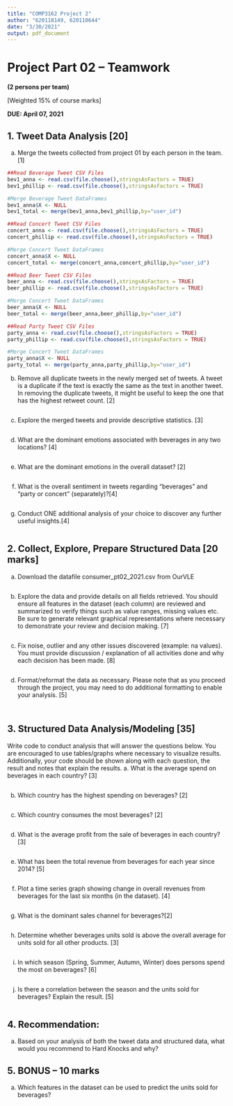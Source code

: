```yaml
---
title: "COMP3162 Project 2"
author: "620118149, 620110644"
date: "3/30/2021"
output: pdf_document
---
```


# Project Part 02 – Teamwork

**(2 persons per team)**

[Weighted 15% of course marks]

**DUE: April 07, 2021**


## 1. Tweet Data Analysis [20]

a. Merge the tweets collected from project 01 by each person in the team. [1]
```r
##Read Beverage Tweet CSV Files
bev1_anna <- read.csv(file.choose(),stringsAsFactors = TRUE)
bev1_phillip <- read.csv(file.choose(),stringsAsFactors = TRUE)

#Merge Beverage Tweet DataFrames
bev1_anna$X <- NULL
bev1_total <- merge(bev1_anna,bev1_phillip,by="user_id")

##Read Concert Tweet CSV Files
concert_anna <- read.csv(file.choose(),stringsAsFactors = TRUE)
concert_phillip <- read.csv(file.choose(),stringsAsFactors = TRUE)

#Merge Concert Tweet DataFrames
concert_anna$X <- NULL
concert_total <- merge(concert_anna,concert_phillip,by="user_id")

##Read Beer Tweet CSV Files
beer_anna <- read.csv(file.choose(),stringsAsFactors = TRUE)
beer_phillip <- read.csv(file.choose(),stringsAsFactors = TRUE)

#Merge Concert Tweet DataFrames
beer_anna$X <- NULL
beer_total <- merge(beer_anna,beer_phillip,by="user_id")

##Read Party Tweet CSV Files
party_anna <- read.csv(file.choose(),stringsAsFactors = TRUE)
party_phillip <- read.csv(file.choose(),stringsAsFactors = TRUE)

#Merge Concert Tweet DataFrames
party_anna$X <- NULL
party_total <- merge(party_anna,party_phillip,by="user_id")

```



b. Remove all duplicate tweets in the newly merged set of tweets. A tweet is a duplicate if the text is exactly the same as the text in another tweet. In removing the duplicate tweets, it might be useful to keep the one that has the highest retweet count. [2]
```r

```



c. Explore the merged tweets and provide descriptive statistics. [3]
```r

```



d. What are the dominant emotions associated with beverages in any two locations? [4]
```r

```



e. What are the dominant emotions in the overall dataset? [2]
```r

```



f. What is the overall sentiment in tweets regarding “beverages” and “party or concert” (separately)?[4]
```r

```



g. Conduct ONE additional analysis of your choice to discover any further useful insights.[4]
```r

```



## 2. Collect, Explore, Prepare Structured Data [20 marks]

a. Download the datafile consumer_pt02_2021.csv from OurVLE
```r

```



b. Explore the data and provide details on all fields retrieved. You should ensure all features in the dataset (each column) are reviewed and summarized to verify things such as value ranges, missing values etc. Be sure to generate relevant graphical representations where necessary to demonstrate your review and decision making. [7]
```r

```




c. Fix noise, outlier and any other issues discovered (example: na values). You must provide discussion / explanation of all activities done and why each decision has been made. [8]
```r

```



d. Format/reformat the data as necessary. Please note that as you proceed through the project, you may need to do additional formatting to enable your analysis. [5]

```r
```


```r
```



## 3. Structured Data Analysis/Modeling [35]

Write code to conduct analysis that will answer the questions below. You are encouraged to use tables/graphs where necessary to visualize results. Additionally, your code should be shown along with each question, the result and notes that explain the results.
a. What is the average spend on beverages in each country? [3]
```r

```



b. Which country has the highest spending on beverages? [2]
```r

```



c. Which country consumes the most beverages? [2]
```r

```



d. What is the average profit from the sale of beverages in each country? [3]
```r

```



e. What has been the total revenue from beverages for each year since 2014? [5]
```r

```




f. Plot a time series graph showing change in overall revenues from beverages for the last six months (in the dataset). [4]
```r

```




g. What is the dominant sales channel for beverages?[2]
```r

```



h. Determine whether beverages units sold is above the overall average for units sold for all other products. [3]
```r

```




i. In which season (Spring, Summer, Autumn, Winter) does persons spend the most on beverages? [6]
```r

```




j. Is there a correlation between the season and the units sold for beverages? Explain the result. [5]
```r

```


## 4. Recommendation:

a. Based on your analysis of both the tweet data and structured data, what would you recommend to Hard Knocks and why?




## 5. BONUS – 10 marks

a. Which features in the dataset can be used to predict the units sold for beverages?































